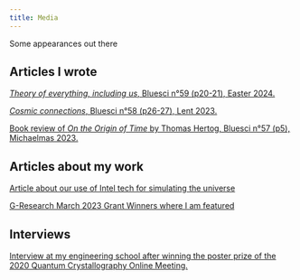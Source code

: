 ```yaml
---
title: Media
---
```

Some appearances out there

## Articles I wrote

[*Theory of everything, including us*, Bluesci n°59 (p20-21), Easter 2024.](https://www.bluesci.co.uk/issue/)

[*Cosmic connections*, Bluesci n°58 (p26-27), Lent 2023.](https://www.bluesci.co.uk/issue/)

[Book review of *On the Origin of Time* by Thomas Hertog, Bluesci n°57 (p5), Michaelmas 2023.](https://www.bluesci.co.uk/issue/)


## Articles about my work

[Article about our use of Intel tech for simulating the universe](https://www.intel.com/content/www/us/en/developer/articles/technical/university-cambridge-oneapi-cosmology.html)

[G-Research March 2023 Grant Winners where I am featured](https://www.gresearch.co.uk/blog/article/g-research-march-2023-grant-winners/)                   

## Interviews
[Interview at my engineering school after winning the poster prize of the 2020 Quantum Crystallography Online Meeting.](https://x.com/centralesupelec/status/1302978895596134400?ref_src=twsrc%5Etfw)